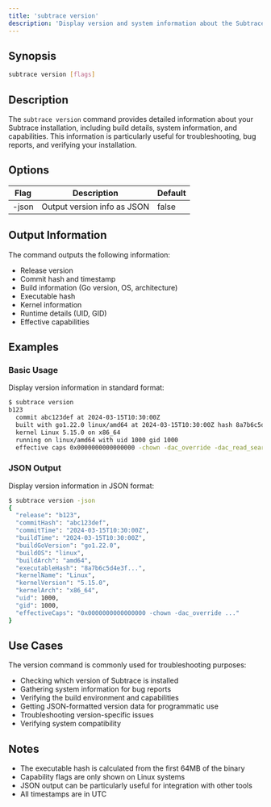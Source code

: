 ```yaml
---
title: 'subtrace version'
description: 'Display version and system information about the Subtrace installation'
---
```


## Synopsis

```bash
subtrace version [flags]
```

## Description

The `subtrace version` command provides detailed information about your Subtrace installation, including build details, system information, and capabilities. This information is particularly useful for troubleshooting, bug reports, and verifying your installation.

## Options

| Flag   | Description                     | Default |
|--------|---------------------------------|---------|
| -json  | Output version info as JSON     | false   |

## Output Information

The command outputs the following information:
- Release version
- Commit hash and timestamp
- Build information (Go version, OS, architecture)
- Executable hash
- Kernel information
- Runtime details (UID, GID)
- Effective capabilities

## Examples

### Basic Usage
Display version information in standard format:
```bash
$ subtrace version
b123
  commit abc123def at 2024-03-15T10:30:00Z 
  built with go1.22.0 linux/amd64 at 2024-03-15T10:30:00Z hash 8a7b6c5d4e3f...
  kernel Linux 5.15.0 on x86_64
  running on linux/amd64 with uid 1000 gid 1000
  effective caps 0x0000000000000000 -chown -dac_override -dac_read_search ...
```

### JSON Output
Display version information in JSON format:
```bash
$ subtrace version -json
{
  "release": "b123",
  "commitHash": "abc123def",
  "commitTime": "2024-03-15T10:30:00Z",
  "buildTime": "2024-03-15T10:30:00Z",
  "buildGoVersion": "go1.22.0",
  "buildOS": "linux",
  "buildArch": "amd64",
  "executableHash": "8a7b6c5d4e3f...",
  "kernelName": "Linux",
  "kernelVersion": "5.15.0",
  "kernelArch": "x86_64",
  "uid": 1000,
  "gid": 1000,
  "effectiveCaps": "0x0000000000000000 -chown -dac_override ..."
}
```

## Use Cases

The version command is commonly used for troubleshooting purposes:
- Checking which version of Subtrace is installed
- Gathering system information for bug reports
- Verifying the build environment and capabilities
- Getting JSON-formatted version data for programmatic use
- Troubleshooting version-specific issues
- Verifying system compatibility

## Notes

- The executable hash is calculated from the first 64MB of the binary
- Capability flags are only shown on Linux systems
- JSON output can be particularly useful for integration with other tools
- All timestamps are in UTC
